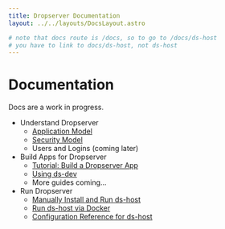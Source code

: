 ```yaml
---
title: Dropserver Documentation
layout: ../../layouts/DocsLayout.astro

# note that docs route is /docs, so to go to /docs/ds-host
# you have to link to docs/ds-host, not ds-host
---
```



# Documentation

<Note>Docs are a work in progress.</Note>

- Understand Dropserver
  - [Application Model](docs/application-model)
  - [Security Model](docs/security-model)
  - Users and Logins (coming later)
- Build Apps for Dropserver
  - [Tutorial: Build a Dropserver App](docs/build-dropserver-app-tutorial)
  - [Using ds-dev](docs/ds-dev)
  - More guides coming...
- Run Dropserver
  - [Manually Install and Run ds-host](docs/ds-host)
  - [Run ds-host via Docker](docs/ds-host-docker)
  - [Configuration Reference for ds-host](docs/ds-host-config-ref)

